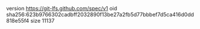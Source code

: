 version https://git-lfs.github.com/spec/v1
oid sha256:623b9766302cadbff2032890f13be27a2fb5d77bbbef7d5ca416d0dd818e55f4
size 11137
